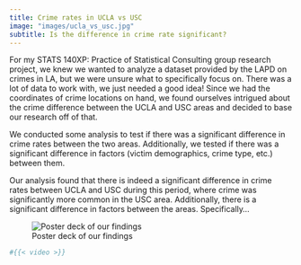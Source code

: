 ```yaml
---
title: Crime rates in UCLA vs USC
image: "images/ucla_vs_usc.jpg"
subtitle: Is the difference in crime rate significant?
---
```


For my STATS 140XP: Practice of Statistical Consulting group research project, we knew we wanted to analyze a dataset provided by the LAPD on crimes in LA, but we were unsure what to specifically focus on. There was a lot of data to work with, we just needed a good idea! Since we had the coordinates of crime locations on hand, we found ourselves intrigued about the crime difference between the UCLA and USC areas and decided to base our research off of that.

We conducted some analysis to test if there was a significant difference in crime rates between the two areas. Additionally, we tested if there was a significant difference in factors (victim demographics, crime type, etc.) between them.

Our analysis found that there is indeed a significant difference in crime rates between UCLA and USC during this period, where crime was significantly more common in the USC area. Additionally, there is a significant difference in factors between the areas. Specifically...

![Poster deck of our findings](poster.jpg)

```r
#{{< video >}}
```

